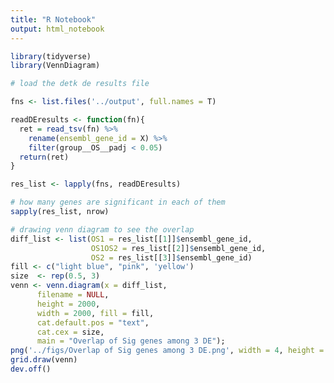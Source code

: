 ```yaml
---
title: "R Notebook"
output: html_notebook
---
```


```r
library(tidyverse)
library(VennDiagram)
```


```r
# load the detk de results file

fns <- list.files('../output', full.names = T)

readDEresults <- function(fn){
  ret = read_tsv(fn) %>%
    rename(ensembl_gene_id = X) %>%
    filter(group__OS__padj < 0.05)
  return(ret)
}

res_list <- lapply(fns, readDEresults)
```

```r
# how many genes are significant in each of them
sapply(res_list, nrow) 
```
```r
# drawing venn diagram to see the overlap
diff_list <- list(OS1 = res_list[[1]]$ensembl_gene_id,
                  OS1OS2 = res_list[[2]]$ensembl_gene_id,
                  OS2 = res_list[[3]]$ensembl_gene_id)
fill <- c("light blue", "pink", 'yellow')
size  <- rep(0.5, 3)
venn <- venn.diagram(x = diff_list, 
      filename = NULL,
      height = 2000,
      width = 2000, fill = fill,
      cat.default.pos = "text", 
      cat.cex = size,
      main = "Overlap of Sig genes among 3 DE");
png('../figs/Overlap of Sig genes among 3 DE.png', width = 4, height = 4, units = 'in', res = 300)
grid.draw(venn)
dev.off()
```

